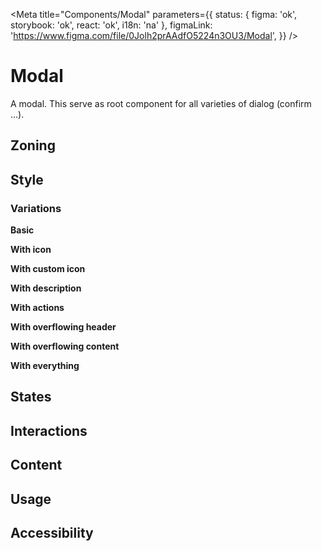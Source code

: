 


<Meta
	title="Components/Modal"
	parameters={{
		status: { figma: 'ok', storybook: 'ok', react: 'ok', i18n: 'na' },
		figmaLink: 'https://www.figma.com/file/0Jolh2prAAdfO5224n3OU3/Modal',
	}}
/>

# Modal

A modal. This serve as root component for all varieties of dialog (confirm ...).

## Zoning

<FigmaImage
	src="https://www.figma.com/file/0Jolh2prAAdfO5224n3OU3/Modal?node-id=738%3A12433"
	alt="Zoning image for Modal"
/>

## Style

<FigmaImage
	src="https://www.figma.com/file/0Jolh2prAAdfO5224n3OU3/Modal?node-id=0%3A43"
	alt="Basic Modal styles"
/>

### Variations

**Basic**

<Canvas>
	<Story height="25rem" story={Stories.Basic} />
</Canvas>

**With icon**

<Canvas>
	<Story height="25rem" story={Stories.WithIcon} />
</Canvas>

**With custom icon**

<Canvas>
	<Story height="25rem" story={Stories.WithCustomIcon} />
</Canvas>

**With description**

<Canvas>
	<Story height="25rem" story={Stories.WithDescription} />
</Canvas>

**With actions**

<Canvas>
	<Story height="25rem" story={Stories.WithActions} />
</Canvas>

**With overflowing header**

<Canvas>
	<Story height="25rem" story={Stories.WithOverflowingHeader} />
</Canvas>

**With overflowing content**

<Canvas>
	<Story height="25rem" story={Stories.WithOverflowingContent} />
</Canvas>

**With everything**

<Canvas>
	<Story height="25rem" story={Stories.WithEverything} />
</Canvas>

## States

## Interactions

## Content

## Usage

## Accessibility
